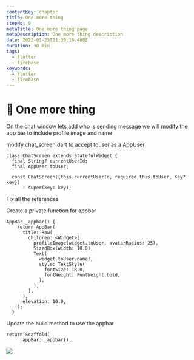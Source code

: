 ```yaml
---
contentKey: chapter
title: One more thing
stepNo: 9
metaTitle: One more thing page
metaDescription: One more thing description
date: 2022-01-25T21:39:16.488Z
duration: 30 min
tags:
  - flutter
  - firebase
keywords:
  - flutter
  - firebase
---
```

# 🎁 One more thing

On the chat window lets add who is sending message we will modify the app bar to include profile image and name

modify chat_screen.dart to accept touser as a AppUser

```
class ChatScreen extends StatefulWidget {
  final String? currentUserId;
  final AppUser toUser;

  const ChatScreen({this.currentUserId, required this.toUser, Key? key})
      : super(key: key);
```

Fix all the references

Create a private function for appbar

```
AppBar _appbar() {
    return AppBar(
      title: Row(
        children: <Widget>[
          profileImage(widget.toUser, avatarRadius: 25),
          SizedBox(width: 10.0),
          Text(
            widget.toUser.name!,
            style: TextStyle(
              fontSize: 18.0,
              fontWeight: FontWeight.bold,
            ),
          ),
        ],
      ),
      elevation: 10.0,
    );
  }
```

Update the build method to use the appbar

```
return Scaffold(
      appBar: _appbar(),
```

![](https://res.cloudinary.com/sitecore/image/upload/c_limit,q_80,w_2000/v1643892020/foocafe_flutter_chat_codelab/09_01_chatscreen_with_avatar_image_wn4him.png)